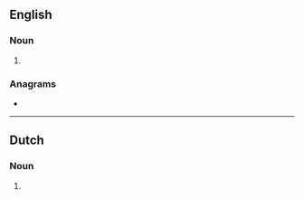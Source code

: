 ==English==

===Noun===
{{head|en|noun plural form}}

# {{plural of|legger|lang=en}}

===Anagrams===
* {{anagrams|en|egglers}}


----

==Dutch==

===Noun===
{{head|nl|noun plural form}}

# {{nl-noun form of|pl|legger}}